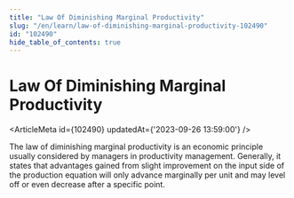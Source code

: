 ```yaml
---
title: "Law Of Diminishing Marginal Productivity"
slug: "/en/learn/law-of-diminishing-marginal-productivity-102490"
id: "102490"
hide_table_of_contents: true
---
```



# Law Of Diminishing Marginal Productivity

<ArticleMeta id={102490} updatedAt={'2023-09-26 13:59:00'} />
<div className='border-solid border-b border-t-0 my-4 border-[var(--ifm-color-gray-300)]' />

The law of diminishing marginal productivity is an economic principle usually considered by managers in productivity management. Generally, it states that advantages gained from slight improvement on the input side of the production equation will only advance marginally per unit and may level off or even decrease after a specific point.
